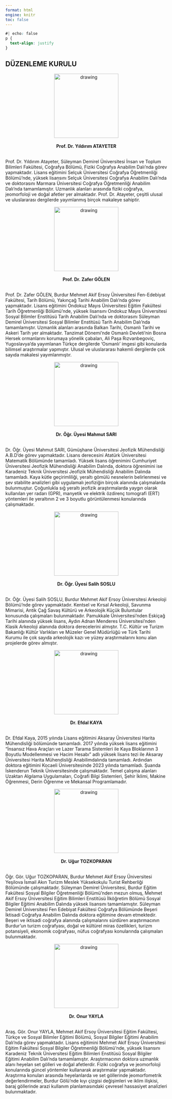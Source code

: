 ---
format: html
engine: knitr
toc: false
---

```{css}
#| echo: false
p {
  text-align: justify
}
```

## **DÜZENLEME KURULU**

::: {.grid}

::: {.g-col-6}
<center><img src="img/ya.png" alt="drawing" height="200px" width="200px"/></center>
<br>
<center>**Prof. Dr. Yıldırım ATAYETER**</center>
<br>
Prof. Dr. Yıldırım Atayeter, Süleyman Demirel Üniversitesi İnsan ve Toplum Bilimleri Fakültesi, Coğrafya Bölümü, Fiziki Coğrafya Anabilim Dalı'nda görev yapmaktadır. Lisans eğitimini Selçuk Üniversitesi Coğrafya Öğretmenliği Bölümü'nde, yüksek lisansını Selçuk Üniversitesi Coğrafya Anabilim Dalı'nda ve doktorasını Marmara Üniversitesi Coğrafya Öğretmenliği Anabilim Dalı'nda tamamlamıştır. Uzmanlık alanları arasında fiziki coğrafya, jeomorfoloji ve doğal afetler yer almaktadır. Prof. Dr. Atayeter, çeşitli ulusal ve uluslararası dergilerde yayımlanmış birçok makaleye sahiptir.
:::

::: {.g-col-6}
<center><img src="img/zafer.jpg" alt="drawing" height="200px" width="200px"/></center>
<br>
<center>**Prof. Dr. Zafer GÖLEN**</center>
<br>
Prof. Dr. Zafer GÖLEN, Burdur Mehmet Akif Ersoy Üniversitesi Fen-Edebiyat Fakültesi, Tarih Bölümü, Yakınçağ Tarihi Anabilim Dalı'nda görev yapmaktadır. Lisans eğitimini Ondokuz Mayıs Üniversitesi Eğitim Fakültesi Tarih Öğretmenliği Bölümü'nde, yüksek lisansını Ondokuz Mayıs Üniversitesi Sosyal Bilimler Enstitüsü Tarih Anabilim Dalı'nda ve doktorasını Süleyman Demirel Üniversitesi Sosyal Bilimler Enstitüsü Tarih Anabilim Dalı'nda tamamlamıştır. Uzmanlık alanları arasında Balkan Tarihi, Osmanlı Tarihi ve Askeri Tarih yer almaktadır. Tanzimat Dönemi'nde Osmanlı Devleti'nin Bosna Hersek ormanlarını korumaya yönelik çabaları, Ali Paşa Rızvanbegoviç, Yugoslavya’da yayımlanan Türkçe dergilerde 'Osmanlı' imgesi gibi konularda bilimsel araştırmalar yapmıştır. Ulusal ve uluslararası hakemli dergilerde çok sayıda makalesi yayımlanmıştır.
:::

::: {.g-col-6}
<center><img src="img/ms.png" alt="drawing" height="200px" width="200px"/></center>
<br>
<center>**Dr. Öğr. Üyesi Mahmut SARI**</center>
<br>
Dr. Öğr. Üyesi Mahmut SARI, Gümüşhane Üniversitesi Jeofizik Mühendisliği A.B.D'de görev yapmaktadır. Lisans derecesini Atatürk Üniversitesi Matematik Bölümünde tamamladı. Yüksek lisans öğrenimini Cumhuriyet Üniversitesi Jeofizik Mühendisliği Anabilim Dalında, doktora öğrenimini ise Karadeniz Teknik Üniversitesi Jeofizik Mühendisliği Anabilim Dalında tamamladı. Kaya kütle geçirimliliği, yeraltı gömülü nesnelerin belirlenmesi ve şev stabilite analizleri gibi uygulamalı jeofiziğin birçok alanında çalışmalarda bulunmuştur. Çoğunlukla sığ yeraltı jeofizik araştırmalarda yaygın olarak kullanılan yer radarı (GPR), manyetik ve elektrik özdirenç tomografi (ERT) yöntemleri ile yeraltının 2 ve 3 boyutlu görüntülenmesi konularında çalışmaktadır.
:::

::: {.g-col-6}
<center><img src="img/ss.png" alt="drawing" height="200px" width="200px"/></center>
<br>
<center>**Dr. Öğr. Üyesi Salih SOSLU**</center>
<br>
Dr. Öğr. Üyesi Salih SOSLU, Burdur Mehmet Akif Ersoy Üniversitesi Arkeoloji Bölümü’nde görev yapmaktadır. Kentsel ve Kırsal Arkeoloji, Savunma Mimarisi, Antik Çağ Savaş Kültürü ve Arkeolojik Küçük Buluntular konusunda çalışmaları bulunmaktadır. Pamukkale Üniversitesi’nden Eskiçağ Tarihi alanında yüksek lisans, Aydın Adnan Menderes Üniversitesi’nden Klasik Arkeoloji alanında doktora derecelerini almıştır. T.C. Kültür ve Turizm Bakanlığı Kültür Varlıkları ve Müzeler Genel Müdürlüğü ve Türk Tarihi Kurumu ile çok sayıda arkeolojik kazı ve yüzey araştırmalarını konu alan projelerde görev almıştır.
:::

::: {.g-col-6}
<center><img src="img/ek.jpg" alt="drawing" height="200px" width="200px"/></center>
<br>
<center>**Dr. Efdal KAYA**</center>
<br>
Dr. Efdal Kaya, 2015 yılında Lisans eğitimini Aksaray Üniversitesi Harita Mühendisliği
bölümünde tamamladı. 2017 yılında yüksek lisans eğitimini “İnsansız Hava Araçları
ve Lazer Tarama Sistemleri ile Kaya Bloklarının 3 Boyutlu Modellenmesi ve Hacim Hesabı” adlı yüksek
lisans tezi ile Aksaray Üniversitesi Harita Mühendisliği Anabilimdalında tamamladı. Ardından doktora eğitimini Kocaeli Üniversitesinde 2023 yılında tamamladı. Şuanda İskenderun Teknik Üniversitesinde çalışmaktadır. Temel çalışma alanları Uzaktan Algılama Uygulamaları, Coğrafi Bilgi Sistemleri, Şehir İklimi, Makine Öğrenmesi, Derin Öğrenme ve Mekansal Programlamadır.
:::

::: {.g-col-6}
<center><img src="img/ut.png" alt="drawing" height="200px" width="200px"/></center>
<br>
<center>**Dr. Uğur TOZKOPARAN**</center>
<br>
Öğr. Gör. Uğur TOZKOPARAN, Burdur Mehmet Akif Ersoy Üniversitesi Yeşilova İsmail Akın Turizm Meslek Yüksekokulu Turist Rehberliği Bölümünde çalışmaktadır. Süleyman Demirel Üniversitesi, Burdur Eğitim Fakültesi Sosyal Bilgiler Öğretmenliği Bölümü'nden mezun olmuş, Mehmet Akif Ersoy Üniversitesi Eğitim Bilimleri Enstitüsü İlköğretim Bölümü Sosyal Bilgiler Eğitimi Anabilim Dalında yüksek lisansını tamamlamıştır. Süleyman Demirel Üniversitesi Fen Edebiyat Fakültesi Coğrafya Bölümünde Beşeri İktisadi Coğrafya Anabilim Dalında doktora eğitimine devam etmektedir. Beşeri ve iktisadi coğrafya alanında çalışmalarını sürdüren araştırmacının Burdur’un turizm coğrafyası, doğal ve kültürel miras özellikleri, turizm potansiyeli, ekonomik coğrafyası, nüfus coğrafyası konularında çalışmaları bulunmaktadır.
:::

::: {.g-col-6}
<center><img src="img/oy.png" alt="drawing" height="200px" width="200px"/></center>
<br>
<center>**Dr. Onur YAYLA**</center>
<br>
Araş. Gör. Onur YAYLA, Mehmet Akif Ersoy Üniversitesi Eğitim Fakültesi, Türkçe ve Sosyal Bilimler Eğitimi Bölümü, Sosyal Bilgiler Eğitimi Anabilim Dalı’nda görev yapmaktadır. Lisans eğitimini Mehmet Akif Ersoy Üniversitesi Eğitim Fakültesi Sosyal Bilgiler Öğretmenliği Bölümü’nde, yüksek lisansını Karadeniz Teknik Üniversitesi Eğitim Bilimleri Enstitüsü Sosyal Bilgiler Eğitimi Anabilim Dalı’nda tamamlamıştır. Araştırmacının doktora uzmanlık alanı heyelan set gölleri ve doğal afetlerdir. Fiziki coğrafya ve jeomorfoloji konularında güncel yöntemler kullanarak araştırmalar yapmaktadır. Araştırma konuları arasında heyelanlarda ve set göllerinde jeomorfometrik değerlendirmeler, Burdur Gölü’nde kıyı çizgisi değişimleri ve iklim ilişkisi, baraj göllerinde arazi kullanım planlamasındaki çevresel hassasiyet analizleri bulunmaktadır. 
:::

:::

